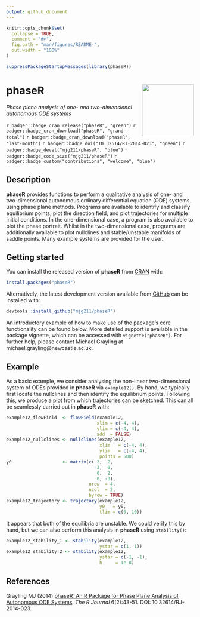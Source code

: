 ```yaml
---
output: github_document
---
```


<!-- README.md is generated from README.Rmd. Please edit that file -->

```r
knitr::opts_chunk$set(
  collapse = TRUE,
  comment = "#>",
  fig.path = "man/figures/README-",
  out.width = "100%"
)
```

```r
suppressPackageStartupMessages(library(phaseR))
```

# phaseR <img src='man/figures/phaseR.png' align="right" height="139" />

*Phase plane analysis of one- and two-dimensional autonomous ODE systems*

`r badger::badge_cran_release("phaseR", "green")`
`r badger::badge_cran_download("phaseR", "grand-total")`
`r badger::badge_cran_download("phaseR", "last-month")`
`r badger::badge_doi("10.32614/RJ-2014-023", "green")`
`r badger::badge_devel("mjg211/phaseR", "blue")`
`r badger::badge_code_size("mjg211/phaseR")`
`r badger::badge_custom("contributions", "welcome", "blue")`

## Description

__phaseR__ provides functions to perform a qualitative analysis of one- and two-dimensional autonomous ordinary differential equation (ODE) systems, using phase plane methods. Programs are available to identify and classify equilibrium points, plot the direction field, and plot trajectories for multiple initial conditions. In the one-dimensional case, a program is also available to plot the phase portrait. Whilst in the two-dimensional case, programs are additionally available to plot nullclines and stable/unstable manifolds of saddle points. Many example systems are provided for the user.

## Getting started

You can install the released version of __phaseR__ from [CRAN](https://CRAN.R-project.org) with:

``` r
install.packages("phaseR")
```

Alternatively, the latest development version available from [GitHub](https://github.com/) can be installed with:

``` r
devtools::install_github("mjg211/phaseR")
```

An introductory example of how to make use of the package’s core functionality can be found below. More detailed support is available in the package vignette, which can be accessed with `vignette("phaseR")`. For further help, please contact Michael Grayling at michael.grayling@newcastle.ac.uk.

## Example

As a basic example, we consider analysing the non-linear two-dimensional system of ODEs provided in __phaseR__ via `example12()`. By hand, we typically first locate the nullclines and then identify the equilibrium points. Following this, we produce a plot from which trajectories can be sketched. This can all be seamlessly carried out in __phaseR__ with:
```r
example12_flowField  <- flowField(example12,
                                  xlim = c(-4, 4),
                                  ylim = c(-4, 4),
                                  add  = FALSE)
example12_nullclines <- nullclines(example12,
                                   xlim   = c(-4, 4), 
                                   ylim   = c(-4, 4),
                                   points = 500)
y0                   <- matrix(c( 2,  2,
                                 -3,  0,
                                  0,  2,
                                  0, -3), 
                               nrow  = 4,
                               ncol  = 2,
                               byrow = TRUE)
example12_trajectory <- trajectory(example12,
                                   y0   = y0,
                                   tlim = c(0, 10))
```
It appears that both of the equilibria are unstable. We could verify this by hand, but we can also perform this analysis in __phaseR__ using `stability()`:
```r
example12_stability_1 <- stability(example12,
                                   ystar = c(1, 1))
example12_stability_2 <- stability(example12,
                                   ystar = c(-1, -1),
                                   h     = 1e-8)
```

## References

Grayling MJ (2014) [phaseR: An R Package for Phase Plane Analysis of Autonomous ODE Systems](https://doi.org/10.32614/RJ-2014-023). *The R Journal* 6(2):43-51. DOI: 10.32614/RJ-2014-023.
